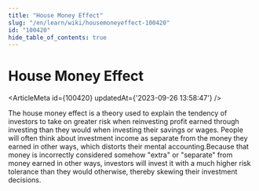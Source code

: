 ```yaml
---
title: "House Money Effect"
slug: "/en/learn/wiki/housemoneyeffect-100420"
id: "100420"
hide_table_of_contents: true
---
```



# House Money Effect

<ArticleMeta id={100420} updatedAt={'2023-09-26 13:58:47'} />
<div className='border-solid border-b border-t-0 my-4 border-[var(--ifm-color-gray-300)]' />

The house money effect is a theory used to explain the tendency of investors to take on greater risk when reinvesting profit earned through investing than they would when investing their savings or wages. People will often think about investment income as separate from the money they earned in other ways, which distorts their mental accounting.Because that money is incorrectly considered somehow "extra" or "separate" from money earned in other ways, investors will invest it with a much higher risk tolerance than they would otherwise, thereby skewing their investment decisions.
